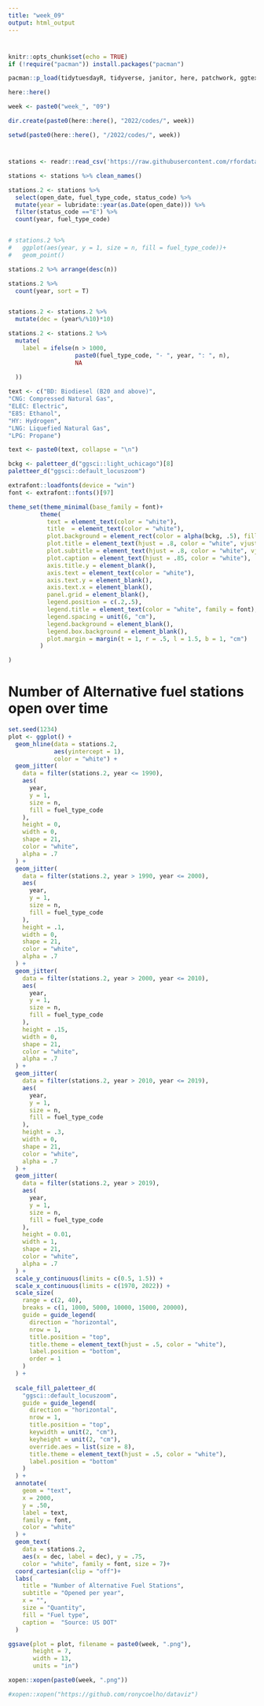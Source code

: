 ```yaml
---
title: "week_09"
output: html_output
---
```


#
```r
knitr::opts_chunk$set(echo = TRUE)
if (!require("pacman")) install.packages("pacman")

pacman::p_load(tidytuesdayR, tidyverse, janitor, here, patchwork, ggtext, paletteer)
```


```r
here::here()

week <- paste0("week_", "09")

dir.create(paste0(here::here(), "2022/codes/", week))

setwd(paste0(here::here(), "/2022/codes/", week))
```

#
```r
stations <- readr::read_csv('https://raw.githubusercontent.com/rfordatascience/tidytuesday/master/data/2022/2022-03-01/stations.csv')

```


```r
stations <- stations %>% clean_names()
```


```r
stations.2 <- stations %>%
  select(open_date, fuel_type_code, status_code) %>% 
  mutate(year = lubridate::year(as.Date(open_date))) %>% 
  filter(status_code =="E") %>% 
  count(year, fuel_type_code) 


# stations.2 %>% 
#   ggplot(aes(year, y = 1, size = n, fill = fuel_type_code))+
#   geom_point()

stations.2 %>% arrange(desc(n))

stations.2 %>% 
  count(year, sort = T)


stations.2 <- stations.2 %>% 
  mutate(dec = (year%/%10)*10)

stations.2 <- stations.2 %>% 
  mutate(
    label = ifelse(n > 1000, 
                   paste0(fuel_type_code, "- ", year, ": ", n), 
                   NA
    
  ))
```

```r
text <- c("BD: Biodiesel (B20 and above)",
"CNG: Compressed Natural Gas",
"ELEC: Electric",
"E85: Ethanol",
"HY: Hydrogen",
"LNG: Liquefied Natural Gas",
"LPG: Propane")

text <- paste0(text, collapse = "\n")
```


```r
bckg <- paletteer_d("ggsci::light_uchicago")[8]
paletteer_d("ggsci::default_locuszoom")

extrafont::loadfonts(device = "win")
font <- extrafont::fonts()[97]

theme_set(theme_minimal(base_family = font)+
         theme(
           text = element_text(color = "white"),
           title  = element_text(color = "white"),
           plot.background = element_rect(color = alpha(bckg, .5), fill = alpha(bckg, .5)),
           plot.title = element_text(hjust = .8, color = "white", vjust = -2, size = 25),
           plot.subtitle = element_text(hjust = .8, color = "white", vjust = -4, size =20),
           plot.caption = element_text(hjust = .85, color = "white"),
           axis.title.y = element_blank(),
           axis.text = element_text(color = "white"),
           axis.text.y = element_blank(), 
           axis.text.x = element_blank(),
           panel.grid = element_blank(),
           legend.position = c(.2,.5),
           legend.title = element_text(color = "white", family = font),
           legend.spacing = unit(6, "cm"),
           legend.background = element_blank(),
           legend.box.background = element_blank(),
           plot.margin = margin(t = 1, r = .5, l = 1.5, b = 1, "cm")
         )

)
```


# Number of Alternative fuel stations open over time
```r
set.seed(1234)
plot <- ggplot() +
  geom_hline(data = stations.2,
             aes(yintercept = 1),
             color = "white") +
  geom_jitter(
    data = filter(stations.2, year <= 1990),
    aes(
      year,
      y = 1,
      size = n,
      fill = fuel_type_code
    ),
    height = 0,
    width = 0,
    shape = 21,
    color = "white",
    alpha = .7
  ) +
  geom_jitter(
    data = filter(stations.2, year > 1990, year <= 2000),
    aes(
      year,
      y = 1,
      size = n,
      fill = fuel_type_code
    ),
    height = .1,
    width = 0,
    shape = 21,
    color = "white",
    alpha = .7
  ) +
  geom_jitter(
    data = filter(stations.2, year > 2000, year <= 2010),
    aes(
      year,
      y = 1,
      size = n,
      fill = fuel_type_code
    ),
    height = .15,
    width = 0,
    shape = 21,
    color = "white",
    alpha = .7
  ) +
  geom_jitter(
    data = filter(stations.2, year > 2010, year <= 2019),
    aes(
      year,
      y = 1,
      size = n,
      fill = fuel_type_code
    ),
    height = .3,
    width = 0,
    shape = 21,
    color = "white",
    alpha = .7
  ) +
  geom_jitter(
    data = filter(stations.2, year > 2019),
    aes(
      year,
      y = 1,
      size = n,
      fill = fuel_type_code
    ),
    height = 0.01,
    width = 1,
    shape = 21,
    color = "white",
    alpha = .7
  ) +
  scale_y_continuous(limits = c(0.5, 1.5)) +
  scale_x_continuous(limits = c(1970, 2022)) +
  scale_size(
    range = c(2, 40),
    breaks = c(1, 1000, 5000, 10000, 15000, 20000),
    guide = guide_legend(
      direction = "horizontal",
      nrow = 1,
      title.position = "top",
      title.theme = element_text(hjust = .5, color = "white"),
      label.position = "bottom",
      order = 1
    )
  ) +
  
  scale_fill_paletteer_d(
    "ggsci::default_locuszoom",
    guide = guide_legend(
      direction = "horizontal",
      nrow = 1,
      title.position = "top",
      keywidth = unit(2, "cm"),
      keyheight = unit(2, "cm"),
      override.aes = list(size = 8),
      title.theme = element_text(hjust = .5, color = "white"),
      label.position = "bottom"
    )
  ) +
  annotate(
    geom = "text",
    x = 2000,
    y = .50,
    label = text,
    family = font, 
    color = "white"
  ) +
  geom_text(
    data = stations.2,
    aes(x = dec, label = dec), y = .75,
    color = "white", family = font, size = 7)+
  coord_cartesian(clip = "off")+
  labs(
    title = "Number of Alternative Fuel Stations",
    subtitle = "Opened per year",
    x = "",
    size = "Quantity",
    fill = "Fuel type",
    caption =  "Source: US DOT"
  )

ggsave(plot = plot, filename = paste0(week, ".png"), 
       height = 7, 
       width = 13, 
       units = "in")

xopen::xopen(paste0(week, ".png"))

#xopen::xopen("https://github.com/ronycoelho/dataviz")
```

